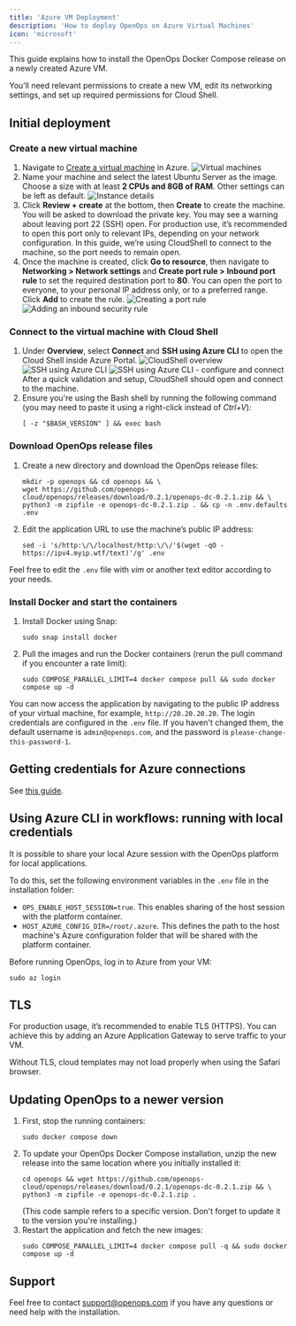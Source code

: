 ```yaml
---
title: 'Azure VM Deployment'
description: 'How to deploy OpenOps on Azure Virtual Machines'
icon: 'microsoft'
---
```


This guide explains how to install the OpenOps Docker Compose release on a newly created Azure VM.

You’ll need relevant permissions to create a new VM, edit its networking settings, and set up required permissions for Cloud Shell.

## Initial deployment

### Create a new virtual machine

1. Navigate to [Create a virtual machine](https://portal.azure.com/#create/Microsoft.VirtualMachine-ARM) in Azure.
    ![Virtual machines](/images/deploy-azure-vms.png)
2. Name your machine and select the latest Ubuntu Server as the image. Choose a size with at least **2 CPUs and 8GB of RAM**. Other settings can be left as default.
    ![Instance details](/images/deploy-azure-instance-details.png)
3. Click **Review + create** at the bottom, then **Create** to create the machine. You will be asked to download the private key.
    You may see a warning about leaving port 22 (SSH) open. For production use, it’s recommended to open this port only to relevant IPs, depending on your network configuration. In this guide, we’re using CloudShell to connect to the machine, so the port needs to remain open.
4. Once the machine is created, click **Go to resource**, then navigate to **Networking > Network settings** and **Create port rule > Inbound port rule** to set the required destination port to **80**. You can open the port to everyone, to your personal IP address only, or to a preferred range. Click **Add** to create the rule.
    ![Creating a port rule](/images/deploy-azure-create-port-rule.png)
    ![Adding an inbound security rule](/images/deploy-azure-add-inbound-security-rule.png)

### Connect to the virtual machine with Cloud Shell

1. Under **Overview**, select **Connect** and **SSH using Azure CLI** to open the Cloud Shell inside Azure Portal.
    ![CloudShell overview](/images/deploy-azure-cloudshell-overview.png)
    ![SSH using Azure CLI](/images/deploy-azure-ssh.png)
    ![SSH using Azure CLI - configure and connect](/images/deploy-azure-ssh-configure-connect.png)
 After a quick validation and setup, CloudShell should open and connect to the machine.
2. Ensure you're using the Bash shell by running the following command (you may need to paste it using a right-click instead of *Ctrl+V*):
    ```shell
    [ -z "$BASH_VERSION" ] && exec bash
    ```

### Download OpenOps release files

1. Create a new directory and download the OpenOps release files:
    ```shell
    mkdir -p openops && cd openops && \
    wget https://github.com/openops-cloud/openops/releases/download/0.2.1/openops-dc-0.2.1.zip && \
    python3 -m zipfile -e openops-dc-0.2.1.zip . && cp -n .env.defaults .env
    ```
2. Edit the application URL to use the machine’s public IP address:
    ```shell
    sed -i 's/http:\/\/localhost/http:\/\/'$(wget -qO - https://ipv4.myip.wtf/text)'/g' .env
    ```

Feel free to edit the `.env` file with *vim* or another text editor according to your needs.

### Install Docker and start the containers

1. Install Docker using Snap:
    ```shell
    sudo snap install docker
    ```
2. Pull the images and run the Docker containers (rerun the pull command if you encounter a rate limit):
    ```shell
    sudo COMPOSE_PARALLEL_LIMIT=4 docker compose pull && sudo docker compose up -d
    ```

You can now access the application by navigating to the public IP address of your virtual machine, for example, `http://20.20.20.20`. The login credentials are configured in the `.env` file. If you haven't changed them, the default username is `admin@openops.com`, and the password is `please-change-this-password-1`.

## Getting credentials for Azure connections

See [this guide](https://docs.google.com/document/d/1WhwMk3he4d4vEv_7hIw7u_4ZIz_8ZewUS1yUKxpdYR0/edit?tab=t.0#heading=h.4lq77bkice4n).

## Using Azure CLI in workflows: running with local credentials

It is possible to share your local Azure session with the OpenOps platform for local applications.

To do this, set the following environment variables in the `.env` file in the installation folder:
* `OPS_ENABLE_HOST_SESSION=true`. This enables sharing of the host session with the platform container.
* `HOST_AZURE_CONFIG_DIR=/root/.azure`. This defines the path to the host machine's Azure configuration folder that will be shared with the platform container.

Before running OpenOps, log in to Azure from your VM:
```shell
sudo az login
```

## TLS

For production usage, it’s recommended to enable TLS (HTTPS). You can achieve this by adding an Azure Application Gateway to serve traffic to your VM.

Without TLS, cloud templates may not load properly when using the Safari browser.

## Updating OpenOps to a newer version

1. First, stop the running containers:
    ```shell
    sudo docker compose down
    ```
2. To update your OpenOps Docker Compose installation, unzip the new release into the same location where you initially installed it:
    ```shell
    cd openops && wget https://github.com/openops-cloud/openops/releases/download/0.2.1/openops-dc-0.2.1.zip && \
    python3 -m zipfile -e openops-dc-0.2.1.zip .
    ```
    (This code sample refers to a specific version. Don't forget to update it to the version you're installing.)
3. Restart the application and fetch the new images:
    ```shell
    sudo COMPOSE_PARALLEL_LIMIT=4 docker compose pull -q && sudo docker compose up -d
    ```

## Support

Feel free to contact support@openops.com if you have any questions or need help with the installation.

